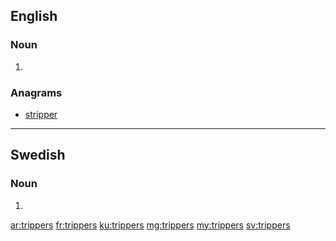 ==English==

===Noun===
{{head|en|plural}}

# {{plural of|tripper|lang=en|nocat=1}}

===Anagrams===
* [[stripper#English|stripper]]

----

==Swedish==

===Noun===
{{head|sv|noun form}}

# {{sv-noun-form-indef-gen-pl|tripp}}

[[ar:trippers]]
[[fr:trippers]]
[[ku:trippers]]
[[mg:trippers]]
[[my:trippers]]
[[sv:trippers]]
